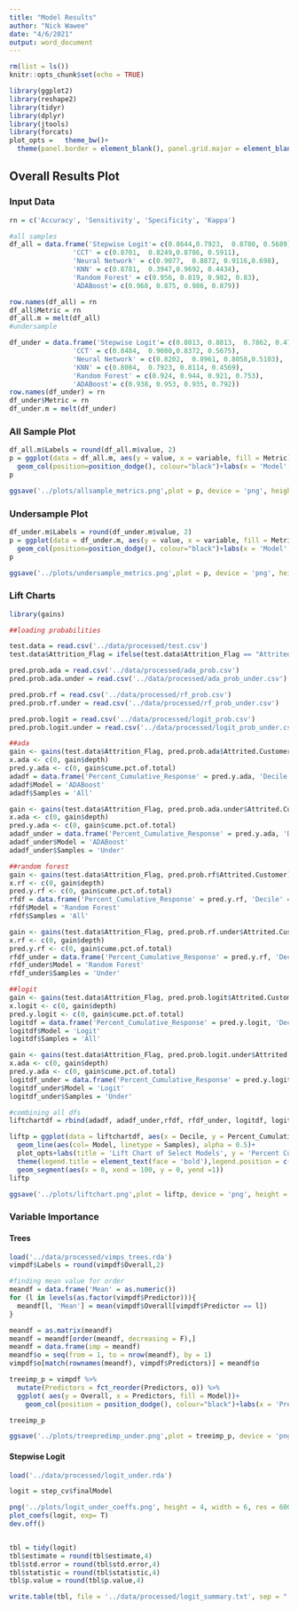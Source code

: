 ```yaml
---
title: "Model Results"
author: "Nick Wawee"
date: "4/6/2021"
output: word_document
---
```


```r
rm(list = ls())
knitr::opts_chunk$set(echo = TRUE)

library(ggplot2)
library(reshape2)
library(tidyr)
library(dplyr)
library(jtools)
library(forcats)
plot_opts =   theme_bw()+
  theme(panel.border = element_blank(), panel.grid.major = element_blank(), panel.grid.minor = element_blank(), axis.line = element_line(colour = "black") , axis.title.x = element_text(face='bold', size = 14), axis.title.y = element_text(face='bold', size = 14), plot.title = element_text(face='bold', size = 18, hjust=0.5))

```

## Overall Results Plot

### Input Data

```r
rn = c('Accuracy', 'Sensitivity', 'Specificity', 'Kappa')

#all samples
df_all = data.frame('Stepwise Logit'= c(0.8644,0.7923,  0.8780, 0.5689),
                'CCT' = c(0.8701,  0.8249,0.8786, 0.5911),
                'Neural Network' = c(0.9077,  0.8872, 0.9116,0.698),
                'KNN' = c(0.8781,  0.3947,0.9692, 0.4434),
                'Random Forest' = c(0.956, 0.819, 0.982, 0.83),
                'ADABoost'= c(0.968, 0.875, 0.986, 0.879))

row.names(df_all) = rn
df_all$Metric = rn
df_all.m = melt(df_all)
#undersample

df_under = data.frame('Stepwise Logit'= c(0.8013, 0.8813,  0.7862, 0.4729),
                'CCT' = c(0.8484,  0.9080,0.8372, 0.5675),
                'Neural Network' = c(0.8202,  0.8961, 0.8058,0.5103),
                'KNN' = c(0.8084,  0.7923, 0.8114, 0.4569),
                'Random Forest' = c(0.924, 0.944, 0.921, 0.753),
                'ADABoost'= c(0.938, 0.953, 0.935, 0.792))
row.names(df_under) = rn
df_under$Metric = rn
df_under.m = melt(df_under)
```

### All Sample Plot

```r
df_all.m$Labels = round(df_all.m$value, 2)
p = ggplot(data = df_all.m, aes(y = value, x = variable, fill = Metric))+
  geom_col(position=position_dodge(), colour="black")+labs(x = 'Model', y='Evaluation Metric', title = 'Model Performance with All Samples')+ geom_text(aes(label=Labels), position = position_dodge(width=0.9),color="white", size=4, hjust = 1.1, fontface = 'bold')+plot_opts+theme(axis.text.x = element_text(face = 'bold'), axis.text.y = element_text(face = 'bold'), legend.title = element_text(face = 'bold'))+coord_flip()+scale_fill_brewer(palette = 'Set1')+ylim(0,1)
p

ggsave('../plots/allsample_metrics.png',plot = p, device = 'png', height = 6, width = 9, units = 'in', dpi = 600)
```

### Undersample Plot

```r
df_under.m$Labels = round(df_under.m$value, 2)
p = ggplot(data = df_under.m, aes(y = value, x = variable, fill = Metric))+
  geom_col(position=position_dodge(), colour="black")+labs(x = 'Model', y='Evaluation Metric', title = 'Model Performance with Down Sampling')+ geom_text(aes(label=Labels), position = position_dodge(width=0.9),color="white", size=4, hjust = 1.1, fontface = 'bold')+plot_opts+theme(axis.text.x = element_text(face = 'bold'), axis.text.y = element_text(face = 'bold'), legend.title = element_text(face = 'bold'))+coord_flip()+scale_fill_brewer(palette = 'Set1')+ylim(0,1)
p

ggsave('../plots/undersample_metrics.png',plot = p, device = 'png', height = 6, width = 9, units = 'in', dpi = 600)

```


### Lift Charts

```r
library(gains)

##loading probabilities

test.data = read.csv('../data/processed/test.csv')
test.data$Attrition_Flag = ifelse(test.data$Attrition_Flag == "Attrited Customer",1 ,0)

pred.prob.ada = read.csv('../data/processed/ada_prob.csv')
pred.prob.ada.under = read.csv('../data/processed/ada_prob_under.csv')

pred.prob.rf = read.csv('../data/processed/rf_prob.csv')
pred.prob.rf.under = read.csv('../data/processed/rf_prob_under.csv')

pred.prob.logit = read.csv('../data/processed/logit_prob.csv')
pred.prob.logit.under = read.csv('../data/processed/logit_prob_under.csv')

##ada
gain <- gains(test.data$Attrition_Flag, pred.prob.ada$Attrited.Customer) 
x.ada <- c(0, gain$depth)
pred.y.ada <- c(0, gain$cume.pct.of.total)
adadf = data.frame('Percent_Cumulative_Response' = pred.y.ada, 'Decile' = x.ada)
adadf$Model = 'ADABoost'
adadf$Samples = 'All'

gain <- gains(test.data$Attrition_Flag, pred.prob.ada.under$Attrited.Customer) 
x.ada <- c(0, gain$depth)
pred.y.ada <- c(0, gain$cume.pct.of.total)
adadf_under = data.frame('Percent_Cumulative_Response' = pred.y.ada, 'Decile' = x.ada)
adadf_under$Model = 'ADABoost'
adadf_under$Samples = 'Under'

##random forest
gain <- gains(test.data$Attrition_Flag, pred.prob.rf$Attrited.Customer) 
x.rf <- c(0, gain$depth)
pred.y.rf <- c(0, gain$cume.pct.of.total)
rfdf = data.frame('Percent_Cumulative_Response' = pred.y.rf, 'Decile' = x.rf)
rfdf$Model = 'Random Forest'
rfdf$Samples = 'All'

gain <- gains(test.data$Attrition_Flag, pred.prob.rf.under$Attrited.Customer) 
x.rf <- c(0, gain$depth)
pred.y.rf <- c(0, gain$cume.pct.of.total)
rfdf_under = data.frame('Percent_Cumulative_Response' = pred.y.rf, 'Decile' = x.rf)
rfdf_under$Model = 'Random Forest'
rfdf_under$Samples = 'Under'

##logit
gain <- gains(test.data$Attrition_Flag, pred.prob.logit$Attrited.Customer) 
x.logit <- c(0, gain$depth)
pred.y.logit <- c(0, gain$cume.pct.of.total)
logitdf = data.frame('Percent_Cumulative_Response' = pred.y.logit, 'Decile' = x.logit)
logitdf$Model = 'Logit'
logitdf$Samples = 'All'

gain <- gains(test.data$Attrition_Flag, pred.prob.logit.under$Attrited.Customer) 
x.ada <- c(0, gain$depth)
pred.y.ada <- c(0, gain$cume.pct.of.total)
logitdf_under = data.frame('Percent_Cumulative_Response' = pred.y.logit, 'Decile' = x.logit)
logitdf_under$Model = 'Logit'
logitdf_under$Samples = 'Under'

#combining all dfs
liftchartdf = rbind(adadf, adadf_under,rfdf, rfdf_under, logitdf, logitdf_under)

liftp = ggplot(data = liftchartdf, aes(x = Decile, y = Percent_Cumulative_Response))+
  geom_line(aes(col= Model, linetype = Samples), alpha = 0.5)+
  plot_opts+labs(title = 'Lift Chart of Select Models', y = 'Percent Cumulative Response')+
  theme(legend.title = element_text(face = 'bold'),legend.position = c(0.87, 0.4))+
  geom_segment(aes(x = 0, xend = 100, y = 0, yend =1))
liftp

ggsave('../plots/liftchart.png',plot = liftp, device = 'png', height = 5, width = 6, units = 'in', dpi = 600)
```



### Variable Importance

#### Trees

```r

load('../data/processed/vimps_trees.rda')
vimpdf$Labels = round(vimpdf$Overall,2)

#finding mean value for order
meandf = data.frame('Mean' = as.numeric())
for (l in levels(as.factor(vimpdf$Predictor))){
  meandf[l, 'Mean'] = mean(vimpdf$Overall[vimpdf$Predictor == l])
}

meandf = as.matrix(meandf)
meandf = meandf[order(meandf, decreasing = F),]
meandf = data.frame(imp = meandf)
meandf$o = seq(from = 1, to = nrow(meandf), by = 1)
vimpdf$o[match(rownames(meandf), vimpdf$Predictors)] = meandf$o

treeimp_p = vimpdf %>%
  mutate(Predictors = fct_reorder(Predictors, o)) %>%
  ggplot( aes(y = Overall, x = Predictors, fill = Model))+
    geom_col(position = position_dodge(), colour="black")+labs(x = 'Predictor', y='Importance Score', title = 'Tree Predictor Importance')+ plot_opts+theme(axis.text.x = element_text(face = 'bold'), axis.text.y = element_text(face = 'bold'), legend.title = element_text(face = 'bold'), legend.position = c(0.87, 0.4))+coord_flip()

treeimp_p

ggsave('../plots/treepredimp_under.png',plot = treeimp_p, device = 'png', height = 9, width = 6, units = 'in', dpi = 600)
```


#### Stepwise Logit

```r


load('../data/processed/logit_under.rda')

logit = step_cv$finalModel

png('../plots/logit_under_coeffs.png', height = 4, width = 6, res = 600, units = 'in')
plot_coefs(logit, exp= T)
dev.off()


tbl = tidy(logit)
tbl$estimate = round(tbl$estimate,4)
tbl$std.error = round(tbl$std.error,4)
tbl$statistic = round(tbl$statistic,4)
tbl$p.value = round(tbl$p.value,4)

write.table(tbl, file = '../data/processed/logit_summary.txt', sep = ",", quote = FALSE, row.names = F)
```